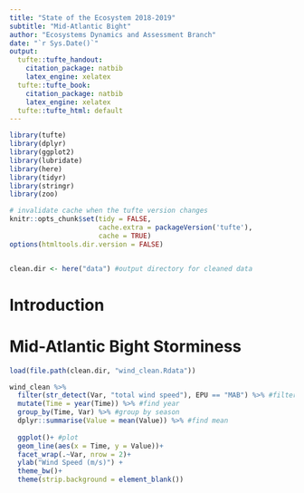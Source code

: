 ```yaml
---
title: "State of the Ecosystem 2018-2019"
subtitle: "Mid-Atlantic Bight"
author: "Ecosystems Dynamics and Assessment Branch"
date: "`r Sys.Date()`"
output:
  tufte::tufte_handout:
    citation_package: natbib
    latex_engine: xelatex
  tufte::tufte_book:
    citation_package: natbib
    latex_engine: xelatex
  tufte::tufte_html: default
---
```


```r
library(tufte)
library(dplyr)
library(ggplot2)
library(lubridate)
library(here)
library(tidyr)
library(stringr)
library(zoo)

# invalidate cache when the tufte version changes
knitr::opts_chunk$set(tidy = FALSE,
                      cache.extra = packageVersion('tufte'),
                      cache = TRUE)
options(htmltools.dir.version = FALSE)


clean.dir <- here("data") #output directory for cleaned data
```

# Introduction

# Mid-Atlantic Bight Storminess

```r
load(file.path(clean.dir, "wind_clean.Rdata"))

wind_clean %>%
  filter(str_detect(Var, "total wind speed"), EPU == "MAB") %>% #filter
  mutate(Time = year(Time)) %>% #find year
  group_by(Time, Var) %>% #group by season
  dplyr::summarise(Value = mean(Value)) %>% #find mean
  
  ggplot()+ #plot
  geom_line(aes(x = Time, y = Value))+
  facet_wrap(.~Var, nrow = 2)+
  ylab("Wind Speed (m/s)") +
  theme_bw()+
  theme(strip.background = element_blank()) 

```


